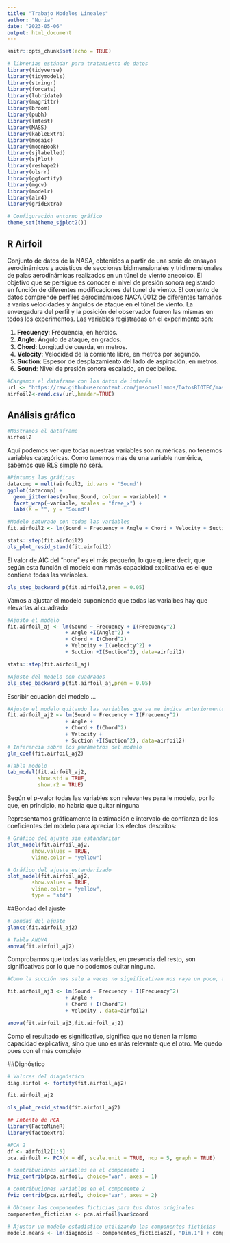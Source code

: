 ---
title: "Trabajo Modelos Lineales"
author: "Nuria"
date: "2023-05-06"
output: html_document
---

```{r setup, include=FALSE}
knitr::opts_chunk$set(echo = TRUE)
```

```{r librerias,echo=TRUE,error=FALSE,warning=FALSE,message=FALSE}
# librerias estándar para tratamiento de datos
library(tidyverse)
library(tidymodels)
library(stringr)
library(forcats)
library(lubridate)
library(magrittr)
library(broom)
library(pubh)
library(lmtest)
library(MASS)
library(kableExtra)
library(mosaic)
library(moonBook)
library(sjlabelled)
library(sjPlot)
library(reshape2)
library(olsrr)
library(ggfortify)
library(mgcv)
library(modelr)
library(alr4)
library(gridExtra)
```

```{r}
# Configuración entorno gráfico
theme_set(theme_sjplot2())
```

## R Airfoil 
Conjunto de datos de la NASA, obtenidos a partir de una serie de ensayos aerodinámicos y acústicos de secciones bidimensionales y tridimensionales de palas aerodinámicas realizados en un túnel de viento anecoico. El objetivo que se persigue es conocer el nivel de presión sonora registardo en función de diferentes modificaciones del tunel de viento. El conjunto de datos comprende perfiles aerodinámicos NACA 0012 de diferentes tamaños a varias velocidades y ángulos de ataque en el túnel de viento. La envergadura del perfil y la posición del observador fueron las mismas en todos los experimentos. Las variables registradas en el experimento son:

1.  **Frecuency**: Frecuencia, en hercios.
2.  **Angle**: Ángulo de ataque, en grados.
3.  **Chord**: Longitud de cuerda, en metros.
4.  **Velocity**: Velocidad de la corriente libre, en metros por segundo.
5.  **Suction**: Espesor de desplazamiento del lado de aspiración, en metros.
6.  **Sound**: Nivel de presión sonora escalado, en decibelios.

```{r}
#Cargamos el dataframe con los datos de interés 
url <- "https://raw.githubusercontent.com/jmsocuellamos/DatosBIOTEC/master/CaseStudies/Airfoil/airfoil_self_noise.csv"
airfoil2<-read.csv(url,header=TRUE)
```

## Análisis gráfico 

```{r}
#Mostramos el dataframe
airfoil2
```
Aquí podemos ver que todas nuestras variables son numéricas, no tenemos variables categóricas. Como tenemos más de una variable numérica, sabemos que RLS simple no será. 

```{r}
#Pintamos las gráficas 
datacomp = melt(airfoil2, id.vars = 'Sound')
ggplot(datacomp) + 
  geom_jitter(aes(value,Sound, colour = variable)) + 
  facet_wrap(~variable, scales = "free_x") + 
  labs(X = "", y = "Sound")
```

```{r}
#Modelo saturado con todas las variables  
fit.airfoil2 <- lm(Sound ~ Frecuency + Angle + Chord + Velocity + Suction, data=airfoil2)

stats::step(fit.airfoil2)
ols_plot_resid_stand(fit.airfoil2)
```

El valor de AIC del "none" es el más pequeño, lo que quiere decir, que según esta función el modelo con mmás capacidad explicativa es el que contiene todas las variables. 

```{r,warning=FALSE}
ols_step_backward_p(fit.airfoil2,prem = 0.05)
```

Vamos a ajustar el modelo suponiendo que todas las varialbes hay que elevarlas al cuadrado 

```{r,warning=FALSE}
#Ajusto el modelo 
fit.airfoil_aj <- lm(Sound ~ Frecuency + I(Frecuency^2)
                   + Angle +I(Angle^2) +
                   + Chord + I(Chord^2) 
                   + Velocity + I(Velocity^2) + 
                   + Suction +I(Suction^2), data=airfoil2)

stats::step(fit.airfoil_aj)
```
```{r,warning=FALSE}
#Ajuste del modelo con cuadrados 
ols_step_backward_p(fit.airfoil_aj,prem = 0.05)
```

Escribir ecuación del modelo ...



```{r}
#Ajusto el modelo quitando las variables que se me indica anteriormente  
fit.airfoil_aj2 <- lm(Sound ~ Frecuency + I(Frecuency^2)
                   + Angle +
                   + Chord + I(Chord^2)
                   + Velocity + 
                   + Suction +I(Suction^2), data=airfoil2)
# Inferencia sobre los parámetros del modelo
glm_coef(fit.airfoil_aj2)
```
```{r}
#Tabla modelo
tab_model(fit.airfoil_aj2,
          show.std = TRUE,
          show.r2 = TRUE)
```

Según el p-valor todas las variables son relevantes para le modelo, por lo que, en principio, no habría que quitar ninguna 

Representamos gráficamente la estimación e intervalo de confianza de los coeficientes del modelo para apreciar los efectos descritos:

```{r}
# Gráfico del ajuste sin estandarizar 
plot_model(fit.airfoil_aj2, 
        show.values = TRUE, 
        vline.color = "yellow")
```

```{r}
# Gráfico del ajuste estandarizado 
plot_model(fit.airfoil_aj2, 
        show.values = TRUE, 
        vline.color = "yellow", 
        type = "std")
```


##Bondad del ajuste 
```{r}
# Bondad del ajuste
glance(fit.airfoil_aj2)

```
```{r}
# Tabla ANOVA
anova(fit.airfoil_aj2)
```


Comprobamos que todas las variables, en presencia del resto, son significativas por lo que no podemos quitar ninguna. 

```{r}
#Como la succión nos sale a veces no significativan nos raya un poco, asiq vmaos a probar a hacer un anova donde comparamos un modelo con succión y otro sin para ver si tendrian la misma capacidad explicativa. 

fit.airfoil_aj3 <- lm(Sound ~ Frecuency + I(Frecuency^2)
                   + Angle +
                   + Chord + I(Chord^2)
                   + Velocity , data=airfoil2)

anova(fit.airfoil_aj3,fit.airfoil_aj2)

```
Como el resultado es significativo, significa que no tienen la misma capacidad explicativa, sino que uno es más relevante que el otro. Me quedo pues con el más complejo 

##Dignóstico 

```{r}
# Valores del diagnóstico 
diag.airfol <- fortify(fit.airfoil_aj2)

fit.airfoil_aj2

ols_plot_resid_stand(fit.airfoil_aj2)
```

```{r}
## Intento de PCA 
library(FactoMineR)
library(factoextra)
```

```{r}
#PCA 2 
df <- airfoil2[1:5]
pca.airfoil <- PCA(X = df, scale.unit = TRUE, ncp = 5, graph = TRUE)

# contribuciones variables en el componente 1 
fviz_contrib(pca.airfoil, choice="var", axes = 1)

# contribuciones variables en el componente 2 
fviz_contrib(pca.airfoil, choice="var", axes = 2)

```
```{r}
# Obtener las componentes ficticias para tus datos originales
componentes_ficticias <- pca.airfoil$var$coord

# Ajustar un modelo estadístico utilizando las componentes ficticias
modelo.means <- lm(diagnosis ~ componentes_ficticias2[, "Dim.1"] + componentes_ficticias2[, "Dim.2"], family = binomial(link = logit), data = meanbreast)
```

